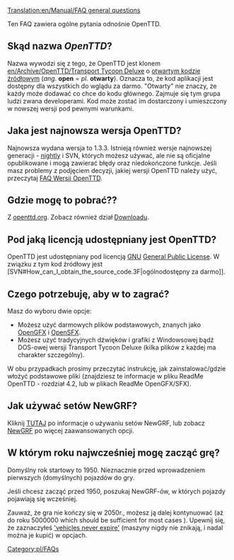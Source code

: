 [[Translation:en/Manual/FAQ general questions]]

{{pl/FAQmenu}}

Ten FAQ zawiera ogólne pytania odnośnie OpenTTD.

==Skąd nazwa ''OpenTTD''?==
Nazwa wywodzi się z tego, że OpenTTD jest klonem [[en/Archive/OpenTTD/Transport Tycoon Deluxe]] o [http://www.opensource.org/ otwartym kodzie źródłowym] (''ang.'' '''open''' = ''pl.'' '''otwarty''').
Oznacza to, że kod aplikacji jest dostępny dla wszystkich do wglądu za darmo.  "Otwarty" nie znaczy, że każdy może dodawać co chce do kodu głównego. Zajmuje się tym grupa ludzi zwana developerami. Kod może zostać im dostarczony i umieszczony w nowszej wersji pod pewnymi warunkami.

==Jaka jest najnowsza wersja OpenTTD?==
Najnowsza wydana wersja to 1.3.3. Istnieją również wersje najnowszej generacji - [[pl/Archive/Community/Wersje nightly|nightly]] i SVN, których możesz używać, ale nie są oficjalne opublikowane i mogą zawierać błędy oraz niedokończone funkcje. Jeśli masz problemy z podjęciem decyzji, jakiej wersji OpenTTD należy użyć, przeczytaj [[pl/Archive/Community/FAQ Wersje OpenTTD|FAQ Wersji OpenTTD]].

==Gdzie mogę to pobrać??==
Z [http://www.openttd.org/download-stable openttd.org]. Zobacz również dział [[pl/Archive/Manual/Pobieranie|Downloadu]].

==Pod jaką licencją udostępniany jest OpenTTD?==
OpenTTD jest udostępniany pod licencją [http://www.gnu.org/ GNU] [http://www.gnu.org/copyleft/gpl.html General Public License].  W związku z tym kod źródłowy jest [SVN#How_can_I_obtain_the_source_code.3F|ogólnodostępny za darmo]].

==Czego potrzebuję, aby w to zagrać?==
Masz do wyboru dwie opcje:
* Możesz użyć darmowych plików podstawowych, znanych jako [http://dev.openttdcoop.org/projects/opengfx OpenGFX ] i [http://dev.openttdcoop.org/projects/opensfx OpenSFX ].
* Możesz użyć tradycyjnych dźwięków i grafiki z Windowsowej bądź DOS-owej wersji Transport Tycoon Deluxe (kilka plików z każdej ma charakter szczególny).
W obu przypadkach prosimy przeczytać instrukcję, jak zainstalować/gdzie włożyć podstawowe pliki (znajdziesz te informacje w pliku ReadMe OpenTTD - rozdział 4.2, lub w plikach ReadMe OpenGFX/SFX).

==Jak używać setów NewGRF?==
Kliknij [[pl/Archive/Community/FAQ NewGRF|TUTAJ]] po informacje o używaniu setów NewGRF, lub zobacz [[pl/Manual/NewGRF|NewGRF]] po więcej zaawansowanych opcji.

==W którym roku najwcześniej mogę zacząć grę?==
Domyślny rok startowy to 1950. Nieznacznie przed wprowadzeniem pierwszych (domyślnych) pojazdów do gry.

Jeśli chcesz zacząć przed 1950, poszukaj NewGRF-ów, w których pojazdy pojawiają się wcześniej.

Zauważ, że gra nie kończy się w 2050r., możesz ją dalej kontynuować (aż do roku 5000000 which should be sufficient for most cases {{en/Manual/Emoticon|:)}}). Upewnij się, że zaznaczyłeś [[en/Archive/Manual/Settings/Advanced Settings/Vehicles#vehicles-never-expire|'vehicles never expire']] (maszyny nigdy nie znikają, i nadal można je kupić) w opcjach.

[[Category:pl/FAQs]]